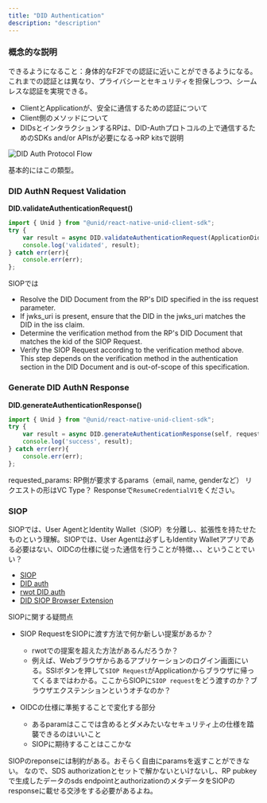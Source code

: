 ```yaml
---
title: "DID Authentication"
description: "description"
---
```


### 概念的な説明

できるようになること：身体的なF2Fでの認証に近いことができるようになる。これまでの認証とは異なり、プライバシーとセキュリティを担保しつつ、シームレスな認証を実現できる。

- ClientとApplicationが、安全に通信するための認証について
- Client側のメソッドについて
- DIDsとインタラクションするRPは、DID-Authプロトコルの上で通信するためのSDKs and/or APIsが必要になる→RP kitsで説明

![DID Auth Protocol Flow](../assets/did-authN.png)

基本的にはこの類型。

### DID AuthN Request Validation

**DID.validateAuthenticationRequest()**

```js
import { Unid } from "@unid/react-native-unid-client-sdk";
try {
    var result = async DID.validateAuthenticationRequest(ApplicationDid);
    console.log('validated', result);
} catch err(err){
    console.err(err);
};
```

SIOPでは

- Resolve the DID Document from the RP's DID specified in the iss request parameter.
- If jwks_uri is present, ensure that the DID in the jwks_uri matches the DID in the iss claim.
- Determine the verification method from the RP's DID Document that matches the kid of the SIOP Request.
- Verify the SIOP Request according to the verification method above. This step depends on the verification method in the authentication section in the DID Document and is out-of-scope of this specification.


### Generate DID AuthN Response

**DID.generateAuthenticationResponse()**
```js
import { Unid } from "@unid/react-native-unid-client-sdk";
try {
    var result = async DID.generateAuthenticationResponse(self, requested_params, callback_url){
    console.log('success', result);
} catch err(err){
    console.err(err);
};
```

requested_params: RP側が要求するparams（email, name, genderなど）
リクエストの形はVC Type？ Responseで`ResumeCredentialV1`をください。


### SIOP
SIOPでは、User AgentとIdentity Wallet（SIOP）を分離し、拡張性を持たせたものという理解。SIOPでは、User Agentは必ずしもIdentity Walletアプリである必要はない、OIDCの仕様に従った通信を行うことが特徴、、、ということでいい？

- [SIOP](https://identity.foundation/did-siop/)
- [DID auth](https://github.com/decentralized-identity/did-auth-jose/blob/master/docs/OIDCAuthentication.md)
- [rwot DID auth](https://github.com/WebOfTrustInfo/rwot6-santabarbara/blob/master/final-documents/did-auth.md)
- [DID SIOP Browser Extension](https://github.com/decentralized-identity/did-siop-browser-ext)


SIOPに関する疑問点
- SIOP RequestをSIOPに渡す方法で何か新しい提案があるか？
    - rwotでの提案を超えた方法があるんだろうか？
    - 例えば、Webブラウザからあるアプリケーションのログイン画面にいる。SSIボタンを押して`SIOP Request`がApplicationからブラウザに帰ってくるまではわかる。ここからSIOPに`SIOP request`をどう渡すのか？ブラウザエクステンションというオチなのか？

- OIDCの仕様に準拠することで変化する部分
    - あるparamはここでは含めるとダメみたいなセキュリティ上の仕様を踏襲できるのはいいこと
    - SIOPに期待することはここかな

SIOPのreponseには制約がある。おそらく自由にparamsを返すことができない。
なので、SDS authorizationとセットで解かないといけないし、RP pubkeyで生成したデータのsds endpointとauthorizationのメタデータをSIOPのresponseに載せる交渉をする必要があるよね。
